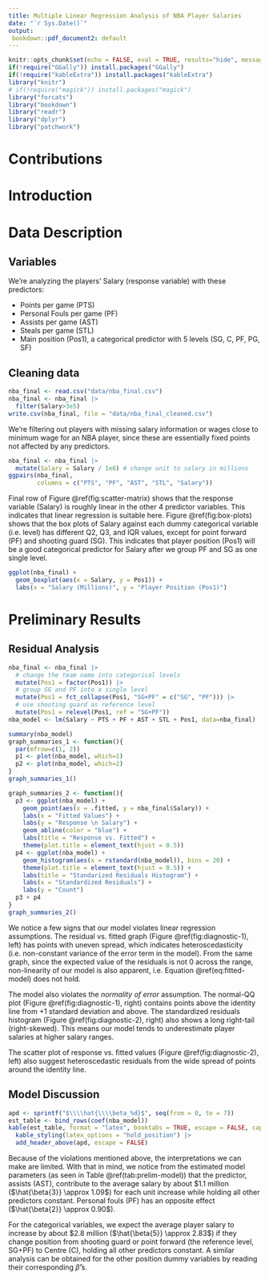 ```yaml
---
title: Multiple Linear Regression Analysis of NBA Player Salaries
date: "`r Sys.Date()`"
output:
 bookdown::pdf_document2: default
---
```


```r
knitr::opts_chunk$set(echo = FALSE, eval = TRUE, results="hide", message=FALSE, cache=TRUE)
if(!require("GGally")) install.packages("GGally")
if(!require("kableExtra")) install.packages("kableExtra")
library("knitr")
# if(!require("magick")) install.packages("magick")
library("forcats")
library("bookdown")
library("readr")
library("dplyr")
library("patchwork")
```

\newpage

# Contributions

# Introduction

# Data Description

## Variables

We're analyzing the players' Salary (response variable) with these predictors:

- Points per game (PTS)
- Personal Fouls per game (PF)
- Assists per game (AST) 
- Steals per game (STL)
- Main position (Pos1), a categorical predictor with 5 levels (SG, C, PF, PG, SF)

## Cleaning data

```r
nba_final <- read.csv("data/nba_final.csv")
nba_final <- nba_final |>
  filter(Salary>3e5)
write.csv(nba_final, file = "data/nba_final_cleaned.csv")
```

We're filtering out players with missing salary information or wages close to minimum wage for an NBA player, since these are essentially fixed points not affected by any predictors.

```r
nba_final <- nba_final |>
  mutate(Salary = Salary / 1e6) # change unit to salary in millions
ggpairs(nba_final,
        columns = c("PTS", "PF", "AST", "STL", "Salary"))
```

Final row of Figure \@ref(fig:scatter-matrix) shows that the response variable (Salary) is roughly linear in the other 4 predictor variables. This indicates that linear regression is suitable here. Figure \@ref(fig:box-plots) shows that the box plots of Salary against each dummy categorical variable (i.e. level) has different Q2, Q3, and IQR values, except for point forward (PF) and shooting guard (SG). This indicates that player position (Pos1) will be a good categorical predictor for Salary after we group PF and SG as one single level.

```r
ggplot(nba_final) +
  geom_boxplot(aes(x = Salary, y = Pos1)) +
  labs(x = "Salary (Millions)", y = "Player Position (Pos1)")
```


# Preliminary Results

## Residual Analysis

```r
nba_final <- nba_final |>
  # change the team name into categorical levels
  mutate(Pos1 = factor(Pos1)) |>
  # group SG and PF into a single level
  mutate(Pos1 = fct_collapse(Pos1, "SG+PF" = c("SG", "PF"))) |>
  # use shooting guard as reference level
  mutate(Pos1 = relevel(Pos1, ref = "SG+PF"))
nba_model <- lm(Salary ~ PTS + PF + AST + STL + Pos1, data=nba_final)
```

```r
summary(nba_model)
graph_summaries_1 <- function(){
  par(mfrow=c(1, 2))
  p1 <- plot(nba_model, which=1)
  p2 <- plot(nba_model, which=2)
}
graph_summaries_1()
```

```r
graph_summaries_2 <- function(){
  p3 <- ggplot(nba_model) +
    geom_point(aes(x = .fitted, y = nba_final$Salary)) +
    labs(x = "Fitted Values") +
    labs(y = "Response \n Salary") +
    geom_abline(color = "blue") +
    labs(title = "Response vs. Fitted") +
    theme(plot.title = element_text(hjust = 0.5))
  p4 <- ggplot(nba_model) +
    geom_histogram(aes(x = rstandard(nba_model)), bins = 20) +
    theme(plot.title = element_text(hjust = 0.5)) +
    labs(title = "Standarized Residuals Histogram") +
    labs(x = "Standardized Residuals") +
    labs(y = "Count")
  p3 + p4
}
graph_summaries_2()
```

We notice a few signs that our model violates linear regression assumptions. The residual vs. fitted graph (Figure \@ref(fig:diagnostic-1), left) has points with uneven spread, which indicates heteroscedasticity (i.e. non-constant variance of the error term in the model). From the same graph, since the expected value of the residuals is not 0 across the range, non-linearity of our model is also apparent, i.e. Equation \@ref(eq:fitted-model) does not hold.
\begin{equation}
\hat{E}\left[\textbf{Y} \vert \textbf{X}\right] = \widehat{Salary} = \hat{\beta_0} + \hat{\beta_1}PTS + \hat{\beta_2}\ PF + \hat{\beta_3}\ AST + \hat{\beta_4}\ STL + \hat{\beta_5}\ I(C)+ \hat{\beta_6}\ I(PG)+ \hat{\beta_7}\ I(SF)
(\#eq:fitted-model)
\end{equation}

The model also violates the *normality of error* assumption. The normal-QQ plot (Figure \@ref(fig:diagnostic-1), right) contains points above the identity line from +1 standard deviation and above. The standardized residuals histogram (Figure \@ref(fig:diagnostic-2), right) also shows a long right-tail (right-skewed). This means our model tends to underestimate player salaries at higher salary ranges.

The scatter plot of response vs. fitted values (Figure \@ref(fig:diagnostic-2), left) also suggest heteroscedastic residuals from the wide spread of points around the identity line.

## Model Discussion

```r

apd <- sprintf("$\\\\hat{\\\\beta_%d}$", seq(from = 0, to = 7))
est_table <- bind_rows(coef(nba_model))
kable(est_table, format = "latex", booktabs = TRUE, escape = FALSE, caption = "Prelimiary estimation of model parameters.") |>
  kable_styling(latex_options = "hold_position") |>
  add_header_above(apd, escape = FALSE)
```

Because of the violations mentioned above, the interpretations we can make are limited. With that in mind, we notice from the estimated model parameters (as seen in Table \@ref(tab:prelim-model)) that the predictor, assists (AST), contribute to the average salary by about \$1.1 million ($\hat{\beta{3}} \approx 1.09$) for each unit increase while holding all other predictors constant. Personal fouls (PF) has an opposite effect ($\hat{\beta{2}} \approx 0.90$).

For the categorical variables, we expect the average player salary to increase by about \$2.8 million ($\hat{\beta{5}} \approx 2.83$) if they change position from shooting guard or point forward (the reference level, SG+PF) to Centre (C), holding all other predictors constant. A similar analysis can be obtained for the other position dummy variables by reading their corresponding $\hat{\beta}\text{'s}$.
